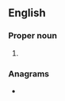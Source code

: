 {{also|Appendix:Variations of "he"}}
==English==

===Proper noun===
{{en-proper noun}}

# {{initialism of|[[Holocene]] [[era|Era]]|lang=en}}

===Anagrams===
* {{anagrams|en|-eh|E.H.|EH|eH|eh}}